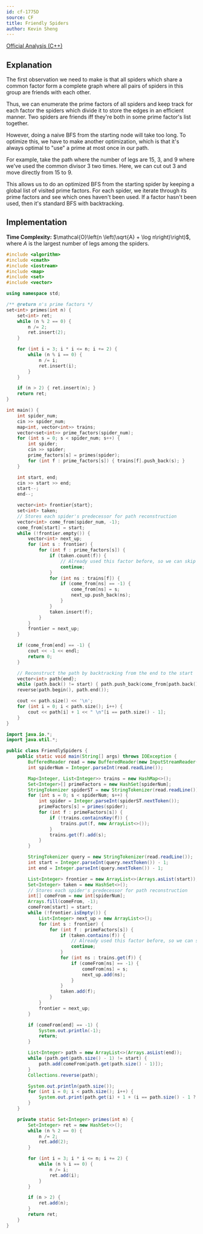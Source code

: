 ```yaml
---
id: cf-1775D
source: CF
title: Friendly Spiders
author: Kevin Sheng
---
```


[Official Analysis (C++)](https://codeforces.com/blog/entry/111286)

## Explanation

The first observation we need to make is that all spiders which share a common
factor form a complete graph where all pairs of spiders in this group are friends with each other.

Thus, we can enumerate the prime factors of all spiders and keep track
for each factor the spiders which divide it to store the edges in an efficient manner.
Two spiders are friends iff they're both in some prime factor's list together.

However, doing a naive BFS from the starting node will take too long.
To optimize this, we have to make another optimization, which is that
it's always optimal to "use" a prime at most once in our path.

For example, take the path where the number of legs are $15$, $3$, and $9$
where we've used the common divisor $3$ two times.
Here, we can cut out $3$ and move directly from $15$ to $9$.

This allows us to do an optimized BFS from the starting spider
by keeping a global list of visited prime factors.
For each spider, we iterate through its prime factors and see
which ones haven't been used.
If a factor hasn't been used, then it's standard BFS with backtracking.

## Implementation

**Time Complexity:** $\mathcal{O}\left(n \left(\sqrt{A} + \log n\right)\right)$, where $A$ is the largest number of legs among the spiders.

<LanguageSection>
<CPPSection>

```cpp
#include <algorithm>
#include <cmath>
#include <iostream>
#include <map>
#include <set>
#include <vector>

using namespace std;

/** @return n's prime factors */
set<int> primes(int n) {
	set<int> ret;
	while (n % 2 == 0) {
		n /= 2;
		ret.insert(2);
	}

	for (int i = 3; i * i <= n; i += 2) {
		while (n % i == 0) {
			n /= i;
			ret.insert(i);
		}
	}

	if (n > 2) { ret.insert(n); }
	return ret;
}

int main() {
	int spider_num;
	cin >> spider_num;
	map<int, vector<int>> trains;
	vector<set<int>> prime_factors(spider_num);
	for (int s = 0; s < spider_num; s++) {
		int spider;
		cin >> spider;
		prime_factors[s] = primes(spider);
		for (int f : prime_factors[s]) { trains[f].push_back(s); }
	}

	int start, end;
	cin >> start >> end;
	start--;
	end--;

	vector<int> frontier{start};
	set<int> taken;
	// Stores each spider's predecessor for path reconstruction
	vector<int> come_from(spider_num, -1);
	come_from[start] = start;
	while (!frontier.empty()) {
		vector<int> next_up;
		for (int s : frontier) {
			for (int f : prime_factors[s]) {
				if (taken.count(f)) {
					// Already used this factor before, so we can skip it
					continue;
				}
				for (int ns : trains[f]) {
					if (come_from[ns] == -1) {
						come_from[ns] = s;
						next_up.push_back(ns);
					}
				}
				taken.insert(f);
			}
		}
		frontier = next_up;
	}

	if (come_from[end] == -1) {
		cout << -1 << endl;
		return 0;
	}

	// Reconstruct the path by backtracking from the end to the start
	vector<int> path{end};
	while (path.back() != start) { path.push_back(come_from[path.back()]); }
	reverse(path.begin(), path.end());

	cout << path.size() << '\n';
	for (int i = 0; i < path.size(); i++) {
		cout << path[i] + 1 << " \n"[i == path.size() - 1];
	}
}
```

</CPPSection>
<JavaSection>

```java
import java.io.*;
import java.util.*;

public class FriendlySpiders {
	public static void main(String[] args) throws IOException {
		BufferedReader read = new BufferedReader(new InputStreamReader(System.in));
		int spiderNum = Integer.parseInt(read.readLine());

		Map<Integer, List<Integer>> trains = new HashMap<>();
		Set<Integer>[] primeFactors = new HashSet[spiderNum];
		StringTokenizer spiderST = new StringTokenizer(read.readLine());
		for (int s = 0; s < spiderNum; s++) {
			int spider = Integer.parseInt(spiderST.nextToken());
			primeFactors[s] = primes(spider);
			for (int f : primeFactors[s]) {
				if (!trains.containsKey(f)) {
					trains.put(f, new ArrayList<>());
				}
				trains.get(f).add(s);
			}
		}

		StringTokenizer query = new StringTokenizer(read.readLine());
		int start = Integer.parseInt(query.nextToken()) - 1;
		int end = Integer.parseInt(query.nextToken()) - 1;

		List<Integer> frontier = new ArrayList<>(Arrays.asList(start));
		Set<Integer> taken = new HashSet<>();
		// Stores each spider's predecessor for path reconstruction
		int[] comeFrom = new int[spiderNum];
		Arrays.fill(comeFrom, -1);
		comeFrom[start] = start;
		while (!frontier.isEmpty()) {
			List<Integer> next_up = new ArrayList<>();
			for (int s : frontier) {
				for (int f : primeFactors[s]) {
					if (taken.contains(f)) {
						// Already used this factor before, so we can skip it
						continue;
					}
					for (int ns : trains.get(f)) {
						if (comeFrom[ns] == -1) {
							comeFrom[ns] = s;
							next_up.add(ns);
						}
					}
					taken.add(f);
				}
			}
			frontier = next_up;
		}

		if (comeFrom[end] == -1) {
			System.out.println(-1);
			return;
		}

		List<Integer> path = new ArrayList<>(Arrays.asList(end));
		while (path.get(path.size() - 1) != start) {
			path.add(comeFrom[path.get(path.size() - 1)]);
		}
		Collections.reverse(path);

		System.out.println(path.size());
		for (int i = 0; i < path.size(); i++) {
			System.out.print(path.get(i) + 1 + (i == path.size() - 1 ? "\n" : " "));
		}
	}

	private static Set<Integer> primes(int n) {
		Set<Integer> ret = new HashSet<>();
		while (n % 2 == 0) {
			n /= 2;
			ret.add(2);
		}

		for (int i = 3; i * i <= n; i += 2) {
			while (n % i == 0) {
				n /= i;
				ret.add(i);
			}
		}

		if (n > 2) {
			ret.add(n);
		}
		return ret;
	}
}
```

</JavaSection>
</LanguageSection>
